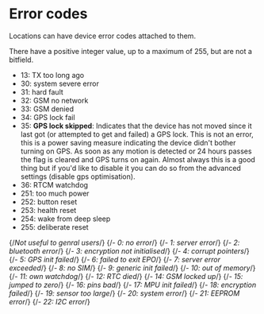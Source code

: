 # Error codes

Locations can have device error codes attached to them.

There have a positive integer value, up to a maximum of 255, but are not a bitfield.

- 13: TX too long ago
- 30: system severe error
- 31: hard fault
- 32: GSM no network
- 33: GSM denied
- 34: GPS lock fail
- 35: **GPS lock skipped**: Indicates that the device has not moved since it last got (or attempted to get and failed) a GPS lock. This is not an error, this is a power saving measure indicating the device didn't bother turning on GPS. As soon as any motion is detected or 24 hours passes the flag is cleared and GPS turns on again. Almost always this is a good thing but if you'd like to disable it you can do so from the advanced settings (disable gps optimisation).
- 36: RTCM watchdog
- 251: too much power
- 252: button reset
- 253: health reset
- 254: wake from deep sleep
- 255: deliberate reset

{/*Not useful to genral users*/}
{/*- 0: no error*/}
{/*- 1: server error*/}
{/*- 2: bluetooth error*/}
{/*- 3: encryption not initialised*/}
{/*- 4: corrupt pointers*/}
{/*- 5: GPS init failed*/}
{/*- 6: failed to exit EPO*/}
{/*- 7: server error exceeded*/}
{/*- 8: no SIM*/}
{/*- 9: generic init failed*/}
{/*- 10: out of memory*/}
{/*- 11: own watchdog*/}
{/*- 12: RTC died*/}
{/*- 14: GSM locked up*/}
{/*- 15: jumped to zero*/}
{/*- 16: pins bad*/}
{/*- 17: MPU init failed*/}
{/*- 18: encryption failed*/}
{/*- 19: sensor too large*/}
{/*- 20: system error*/}
{/*- 21: EEPROM error*/}
{/*- 22: I2C error*/}
